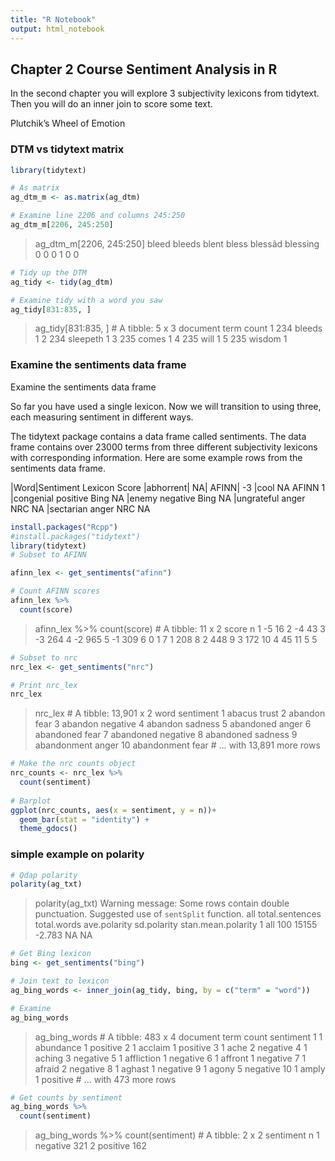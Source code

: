 ```yaml
---
title: "R Notebook"
output: html_notebook
---
```


## Chapter 2 Course Sentiment Analysis in R

In the second chapter you will explore 3 subjectivity lexicons from tidytext. Then you will do an inner join to score some text.


Plutchik’s Wheel of Emotion



### DTM vs tidytext matrix

```r
library(tidytext)

# As matrix
ag_dtm_m <- as.matrix(ag_dtm)

# Examine line 2206 and columns 245:250
ag_dtm_m[2206, 245:250]
```

> ag_dtm_m[2206, 245:250]
       bleed       bleeds        blent        bless blessãd     blessing 
           0            0            0            1            0            0

```r
# Tidy up the DTM
ag_tidy <- tidy(ag_dtm)

# Examine tidy with a word you saw
ag_tidy[831:835, ]
```

> ag_tidy[831:835, ]
# A tibble: 5 x 3
  document     term count
     <chr>    <chr> <dbl>
1      234   bleeds     1
2      234 sleepeth     1
3      235    comes     1
4      235     will     1
5      235   wisdom     1


### Examine the sentiments data frame

Examine the sentiments data frame

So far you have used a single lexicon. Now we will transition to using three, each measuring sentiment in different ways.

The tidytext package contains a data frame called sentiments. The data frame contains over 23000 terms from three different subjectivity lexicons with corresponding information. Here are some example rows from the sentiments data frame.

|Word|Sentiment	Lexicon	Score
|abhorrent|	NA|	AFINN|	-3
|cool	NA	AFINN	1
|congenial	positive	Bing	NA
|enemy	negative	Bing	NA
|ungrateful	anger	NRC	NA
|sectarian	anger	NRC	NA

```r
install.packages("Rcpp")
#install.packages("tidytext")
library(tidytext)
# Subset to AFINN

afinn_lex <- get_sentiments("afinn")

# Count AFINN scores
afinn_lex %>% 
  count(score)
```

> afinn_lex %>% 
    count(score)
# A tibble: 11 x 2
   score     n
   <int> <int>
 1    -5    16
 2    -4    43
 3    -3   264
 4    -2   965
 5    -1   309
 6     0     1
 7     1   208
 8     2   448
 9     3   172
10     4    45
11     5     5


```r
# Subset to nrc
nrc_lex <- get_sentiments("nrc")

# Print nrc_lex
nrc_lex
```

> nrc_lex
# A tibble: 13,901 x 2
          word sentiment
         <chr>     <chr>
 1      abacus     trust
 2     abandon      fear
 3     abandon  negative
 4     abandon   sadness
 5   abandoned     anger
 6   abandoned      fear
 7   abandoned  negative
 8   abandoned   sadness
 9 abandonment     anger
10 abandonment      fear
# ... with 13,891 more rows

```r

# Make the nrc counts object
nrc_counts <- nrc_lex %>% 
  count(sentiment)
        
# Barplot
ggplot(nrc_counts, aes(x = sentiment, y = n))+
  geom_bar(stat = "identity") +
  theme_gdocs()
```

### simple example on polarity

```r
# Qdap polarity
polarity(ag_txt)
```

> polarity(ag_txt)
Warning message: 
  Some rows contain double punctuation.  Suggested use of `sentSplit` function.
  all total.sentences total.words ave.polarity sd.polarity stan.mean.polarity
1 all             100       15155       -2.783          NA                 NA

```r
# Get Bing lexicon
bing <- get_sentiments("bing")

# Join text to lexicon
ag_bing_words <- inner_join(ag_tidy, bing, by = c("term" = "word"))

# Examine
ag_bing_words
```

> ag_bing_words
# A tibble: 483 x 4
   document       term count sentiment
      <chr>      <chr> <dbl>     <chr>
 1        1  abundance     1  positive
 2        1    acclaim     1  positive
 3        1       ache     2  negative
 4        1     aching     3  negative
 5        1 affliction     1  negative
 6        1    affront     1  negative
 7        1     afraid     2  negative
 8        1     aghast     1  negative
 9        1      agony     5  negative
10        1      amply     1  positive
# ... with 473 more rows

```r


# Get counts by sentiment
ag_bing_words %>%
  count(sentiment)
```

> ag_bing_words %>%
    count(sentiment)
# A tibble: 2 x 2
  sentiment     n
      <chr> <int>
1  negative   321
2  positive   162

